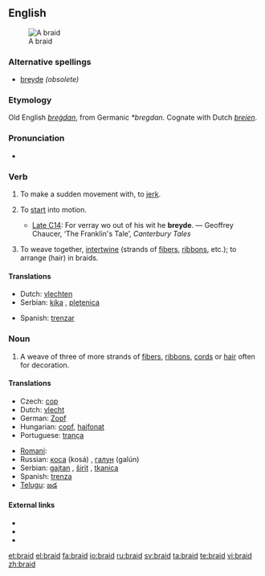 ==English==
{{wikipedia}}
[[Image:Flechten 2.jpg|thumb|A braid]]

===Alternative spellings===
* [[breyde]] ''(obsolete)''

===Etymology===
Old English ''[[bregdan|breġdan]]'', from Germanic ''*bregdan''.  Cognate with Dutch ''[[breien]]''.

===Pronunciation===
* {{IPA|/breɪd/}}

===Verb===
{{en-verb|braids|braiding|braided|'''[[braided]]''' ''or obsolete'' '''[[browden]]'''}}

# {{obsolete}} {{transitive}} To make a sudden movement with, to [[jerk]].
# {{archaic}} {{intransitive}} To [[start]] into motion.
#* [[Late C14]]: For verray wo out of his wit he '''breyde'''. — Geoffrey Chaucer, ‘The Franklin's Tale’, ''Canterbury Tales''
# {{transitive}} To weave together, [[intertwine]] (strands of [[fibers]], [[ribbon]]s, etc.); to arrange (hair) in braids.

====Translations====
{{trans-top|intertwine}}
* Dutch: [[vlechten]]
* Serbian: [[kika]] {{f}}, [[pletenica]] {{f}}
{{trans-mid}}
* Spanish: [[trenzar]]
{{trans-bottom}}

===Noun===
{{en-noun}}

# A weave of three of more strands of [[fiber]]s, [[ribbon]]s, [[cord]]s or [[hair]] often for decoration.

====Translations====
{{trans-top|weave of three of more strands}}
* Czech: [[cop]] {{m}}
* Dutch: [[vlecht]]
* German: [[Zopf]] {{m}}
* Hungarian: [[copf]], [[hajfonat]]
* Portuguese: [[trança]] {{f}}
{{trans-mid}}
* [[Romani]]: {{tø|rom|chunra|f}}
* Russian: [[коса]] (kosá) {{f}}, [[галун]] (galún) {{m}}
* Serbian: [[gajtan]] {{m}}, [[širit]] {{m}}, [[tkanica]] {{f}}
* Spanish: [[trenza]] {{f}}
* [[Telugu]]: [[జడ]]
{{trans-bottom}}

====External links====
* {{R:Webster 1913}}
* {{R:Century 1911}}
* {{commonslite}}

[[et:braid]]
[[el:braid]]
[[fa:braid]]
[[io:braid]]
[[ru:braid]]
[[sv:braid]]
[[ta:braid]]
[[te:braid]]
[[vi:braid]]
[[zh:braid]]